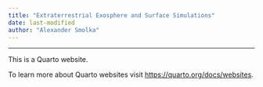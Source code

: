 ```yaml
---
title: "Extraterrestrial Exosphere and Surface Simulations"
date: last-modified
author: "Alexander Smolka"
---
```


---

This is a Quarto website.

To learn more about Quarto websites visit <https://quarto.org/docs/websites>.

::: {#refs}
:::